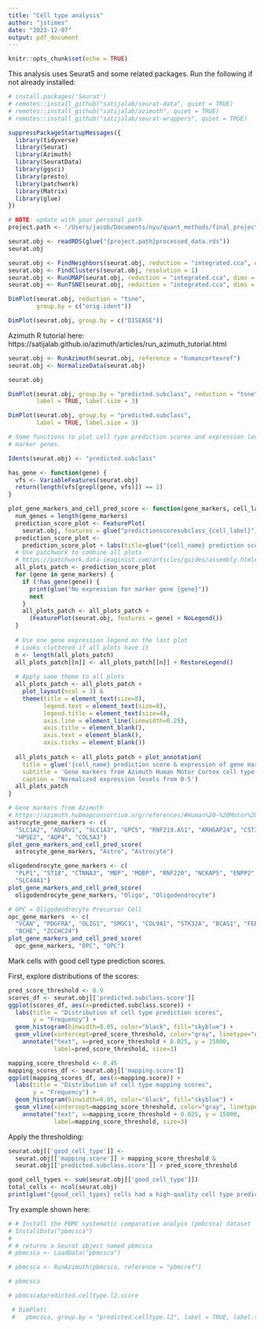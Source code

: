 ```yaml
---
title: "Cell type analysis"
author: "jstimes"
date: "2023-12-07"
output: pdf_document
---
```


```r
knitr::opts_chunk$set(echo = TRUE)
```

This analysis uses Seurat5 and some related packages. Run the following if not 
already installed:

```r
# install.packages('Seurat')
# remotes::install_github("satijalab/seurat-data", quiet = TRUE)
# remotes::install_github("satijalab/azimuth", quiet = TRUE)
# remotes::install_github("satijalab/seurat-wrappers", quiet = TRUE)
```


```r
suppressPackageStartupMessages({
  library(tidyverse)
  library(Seurat)
  library(Azimuth)
  library(SeuratData)
  library(ggsci)
  library(presto)
  library(patchwork)
  library(Matrix)
  library(glue)
})
```

```r
# NOTE: update with your personal path
project.path <- '/Users/jacob/Documents/nyu/quant_methods/final_project/'
```


```r
seurat.obj <- readRDS(glue("{project.path}processed_data.rds"))
seurat.obj
```

```r
seurat.obj <- FindNeighbors(seurat.obj, reduction = "integrated.cca", dims = 1:30)
seurat.obj <- FindClusters(seurat.obj, resolution = 1)
seurat.obj <- RunUMAP(seurat.obj, reduction = "integrated.cca", dims = 1:30)
seurat.obj <- RunTSNE(seurat.obj, reduction = "integrated.cca", dims = 1:30)
```

```r
DimPlot(seurat.obj, reduction = "tsne", 
        group.by = c("orig.ident"))
```

```r
DimPlot(seurat.obj, group.by = c("DISEASE"))
```

Azimuth R tutorial here:
https://satijalab.github.io/azimuth/articles/run_azimuth_tutorial.html

```r
seurat.obj <- RunAzimuth(seurat.obj, reference = "humancortexref")
seurat.obj <- NormalizeData(seurat.obj)
```

```r
seurat.obj
```

```r
DimPlot(seurat.obj, group.by = "predicted.subclass", reduction = "tsne", 
        label = TRUE, label.size = 3)
```

```r
DimPlot(seurat.obj, group.by = "predicted.subclass",
        label = TRUE, label.size = 3)
```

```r
# Some functions to plot cell type prediction scores and expression levels of
# marker genes.

Idents(seurat.obj) <- "predicted.subclass"

has_gene <- function(gene) {
  vfs <- VariableFeatures(seurat.obj)
  return(length(vfs[grepl(gene, vfs)]) == 1)
}

plot_gene_markers_and_cell_pred_score <- function(gene_markers, cell_label, cell_name) {
  num_genes = length(gene_markers)
  prediction_score_plot <- FeaturePlot(
    seurat.obj, features = glue("predictionscoresubclass_{cell_label}"))
  prediction_score_plot <- 
    prediction_score_plot + labs(title=glue("{cell_name} prediction score"))
  # Use patchwork to combine all plots
  # https://patchwork.data-imaginist.com/articles/guides/assembly.html#adding-plots-to-the-patchwork
  all_plots_patch <- prediction_score_plot
  for (gene in gene_markers) {
    if (!has_gene(gene)) {
      print(glue("No expression for marker gene {gene}"))
      next
    }
    all_plots_patch <- all_plots_patch + 
      (FeaturePlot(seurat.obj, features = gene) + NoLegend())
  }
  
  # Use one gene expression legend on the last plot
  # Looks cluttered if all plots have it
  n <- length(all_plots_patch)
  all_plots_patch[[n]] <- all_plots_patch[[n]] + RestoreLegend()
  
  # Apply same theme to all plots
  all_plots_patch <- all_plots_patch +
    plot_layout(ncol = 3) &
    theme(title = element_text(size=8),
          legend.text = element_text(size=8),
          legend.title = element_text(size=4),
          axis.line = element_line(linewidth=0.25),
          axis.title = element_blank(),
          axis.text = element_blank(),
          axis.ticks = element_blank())
  
  all_plots_patch <- all_plots_patch + plot_annotation(
    title = glue('{cell_name} prediction score & expression of gene markers'),
    subtitle = 'Gene markers from Azimuth Human Motor Cortex cell type reference',
    caption = 'Normalized expression levels from 0-5')
  all_plots_patch
}
```

```r
# Gene markers from Azimuth
# https://azimuth.hubmapconsortium.org/references/#Human%20-%20Motor%20Cortex
astrocyte_gene_markers <- c(
  "SLC1A2", "ADGRV1", "SLC1A3", "GPC5", "RNF219.AS1", "ARHGAP24", "CST3", 
  "HPSE2", "AQP4", "COL5A3")
plot_gene_markers_and_cell_pred_score(
  astrocyte_gene_markers, "Astro", "Astrocyte")
```

```r
oligodendrocyte_gene_markers <- c(
  "PLP1", "ST18", "CTNNA3", "MBP", "MOBP", "RNF220", "NCKAP5", "ENPP2", "QKI", 
  "SLC44A1")
plot_gene_markers_and_cell_pred_score(
  oligodendrocyte_gene_markers, "Oligo", "Oligodendrocyte")
```

```r
# OPC = Oligodendrocyte Precursor Cell
opc_gene_markers  <- c(
  "VCAN", "PDGFRA", "OLIG1", "SMOC1", "COL9A1", "STK32A", "BCAS1", "FERMT1", 
  "BCHE", "ZCCHC24")
plot_gene_markers_and_cell_pred_score(
  opc_gene_markers, "OPC", "OPC")
```

Mark cells with good cell type prediction scores.

First, explore distributions of the scores:

```r
pred_score_threshold <- 0.9
scores_df <- seurat.obj[['predicted.subclass.score']]
ggplot(scores_df, aes(x=predicted.subclass.score)) +
  labs(title = "Distribution of cell type prediction scores",
       y = "Frequency") +
  geom_histogram(binwidth=0.05, color="black", fill="skyblue") +
  geom_vline(xintercept=pred_score_threshold, color="gray", linetype="dashed") +
    annotate("text", x=pred_score_threshold + 0.025, y = 15000, 
             label=pred_score_threshold, size=3)
```

```r
mapping_score_threshold <- 0.45
mapping_scores_df <- seurat.obj[['mapping.score']]
ggplot(mapping_scores_df, aes(x=mapping.score)) +
  labs(title = "Distribution of cell type mapping scores",
       y = "Frequency") +
  geom_histogram(binwidth=0.05, color="black", fill="skyblue") +
  geom_vline(xintercept=mapping_score_threshold, color="gray", linetype="dashed") +
    annotate("text", x=mapping_score_threshold + 0.025, y = 15000,
             label=mapping_score_threshold, size=3)
```
Apply the thresholding:

```r
seurat.obj[['good_cell_type']] <- 
  seurat.obj[['mapping.score']] > mapping_score_threshold & 
  seurat.obj[['predicted.subclass.score']] > pred_score_threshold

good_cell_types <- sum(seurat.obj[['good_cell_type']])
total_cells <- ncol(seurat.obj)
print(glue("{good_cell_types} cells had a high-quality cell type prediction out of {total_cells} total"))
```













Try example shown here:

```r
# # Install the PBMC systematic comparative analyis (pmbcsca) dataset
# InstallData("pbmcsca")
# 
# # returns a Seurat object named pbmcsca
# pbmcsca <- LoadData("pbmcsca")
```

```r
# pbmcsca <- RunAzimuth(pbmcsca, reference = "pbmcref")
```

```r
# pbmcsca
```

```r
# pbmcsca$predicted.celltype.l2.score
```


```r
 # DimPlot(
 #   pbmcsca, group.by = "predicted.celltype.l2", label = TRUE, label.size = 3)
```












